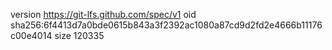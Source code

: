 version https://git-lfs.github.com/spec/v1
oid sha256:6f4413d7a0bde0615b843a3f2392ac1080a87cd9d2fd2e4666b11176c00e4014
size 120335
